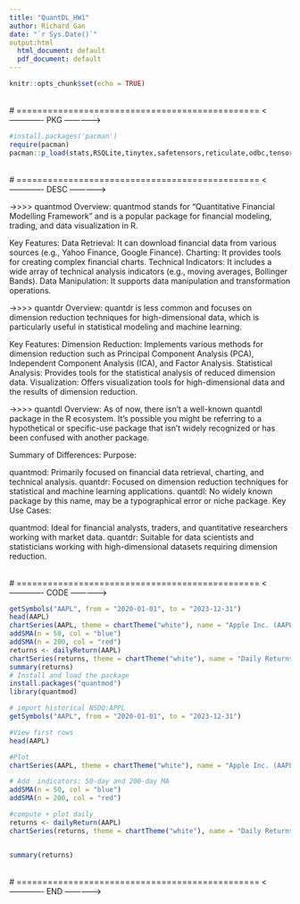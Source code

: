 ---
title: "QuantDL_HW1"
author: Richard Gan 
date: "`r Sys.Date()`"
output:html
  html_document: default
  pdf_document: default
---
```{r setup, include=FALSE}
knitr::opts_chunk$set(echo = TRUE)
```

<br>
# ===============================================
<------------- PKG ------------->
```{r,warning = FALSE,message = FALSE,pkg}
#install.packages('pacman')
require(pacman)
pacman::p_load(stats,RSQLite,tinytex,safetensors,reticulate,odbc,tensorflow,tidyverse,quantmod,psych,pastecs,olsrr,stargazer,ggfortify,caTools,car,MASS,corrplot,performance,flexdashboard,tidymodels,dplyr,ggplot2,tidyr,sparklyr,purrrlyr,GGally,openxlsx,YieldCurve,quantmod,odbc,getPass,quantreg,quantdr,quantdl)
```

<br>
# ===============================================
<------------- DESC ------------->

->>>> quantmod
Overview:
quantmod stands for "Quantitative Financial Modelling Framework" and is a popular package for financial modeling, trading, and data visualization in R.

Key Features:
Data Retrieval: It can download financial data from various sources (e.g., Yahoo Finance, Google Finance).
Charting: It provides tools for creating complex financial charts.
Technical Indicators: It includes a wide array of technical analysis indicators (e.g., moving averages, Bollinger Bands).
Data Manipulation: It supports data manipulation and transformation operations.

->>>> quantdr
Overview:
quantdr is less common and focuses on dimension reduction techniques for high-dimensional data, which is particularly useful in statistical modeling and machine learning.

Key Features:
Dimension Reduction: Implements various methods for dimension reduction such as Principal Component Analysis (PCA), Independent Component Analysis (ICA), and Factor Analysis.
Statistical Analysis: Provides tools for the statistical analysis of reduced dimension data.
Visualization: Offers visualization tools for high-dimensional data and the results of dimension reduction.

->>>> quantdl
Overview:
As of now, there isn't a well-known quantdl package in the R ecosystem. It's possible you might be referring to a hypothetical or specific-use package that isn't widely recognized or has been confused with another package.

Summary of Differences:
Purpose:

quantmod: Primarily focused on financial data retrieval, charting, and technical analysis.
quantdr: Focused on dimension reduction techniques for statistical and machine learning applications.
quantdl: No widely known package by this name, may be a typographical error or niche package.
Key Use Cases:

quantmod: Ideal for financial analysts, traders, and quantitative researchers working with market data.
quantdr: Suitable for data scientists and statisticians working with high-dimensional datasets requiring dimension reduction.

<br>
# ===============================================
<------------- CODE ------------->

```{r,quantdl}

getSymbols("AAPL", from = "2020-01-01", to = "2023-12-31")
head(AAPL)
chartSeries(AAPL, theme = chartTheme("white"), name = "Apple Inc. (AAPL)")
addSMA(n = 50, col = "blue")
addSMA(n = 200, col = "red")
returns <- dailyReturn(AAPL)
chartSeries(returns, theme = chartTheme("white"), name = "Daily Returns of AAPL")
summary(returns)
# Install and load the package
install.packages("quantmod")
library(quantmod)

# import historical NSDQ:APPL
getSymbols("AAPL", from = "2020-01-01", to = "2023-12-31")

#View first rows
head(AAPL)

#Plot 
chartSeries(AAPL, theme = chartTheme("white"), name = "Apple Inc. (AAPL)")

# Add  indicators: 50-day and 200-day MA
addSMA(n = 50, col = "blue")
addSMA(n = 200, col = "red")

#compute + plot daily
returns <- dailyReturn(AAPL)
chartSeries(returns, theme = chartTheme("white"), name = "Daily Returns of AAPL")


summary(returns)


```
<br>
# ===============================================
<------------- END ------------->
